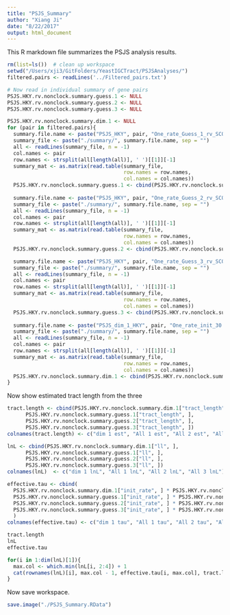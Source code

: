 ```yaml
---
title: "PSJS_Summary"
author: "Xiang Ji"
date: "8/22/2017"
output: html_document
---
```


This R markdown file summarizes the PSJS analysis results. 

```r
rm(list=ls())  # clean up workspace
setwd("/Users/xji3/GitFolders/YeastIGCTract/PSJSAnalyses/")
filtered.pairs <- readLines('../Filtered_pairs.txt')

# Now read in individual summary of gene pairs
PSJS.HKY.rv.nonclock.summary.guess.1 <- NULL
PSJS.HKY.rv.nonclock.summary.guess.2 <- NULL
PSJS.HKY.rv.nonclock.summary.guess.3 <- NULL

PSJS.HKY.rv.nonclock.summary.dim.1 <- NULL
for (pair in filtered.pairs){
  summary.file.name <- paste("PSJS_HKY", pair, "One_rate_Guess_1_rv_SCOK_nonclock_summary.txt", sep = "_")
  summary_file <- paste("./summary/", summary.file.name, sep = "")
  all <- readLines(summary_file, n = -1)
  col.names <- pair
  row.names <- strsplit(all[length(all)], ' ')[[1]][-1]
  summary_mat <- as.matrix(read.table(summary_file, 
                                      row.names = row.names, 
                                      col.names = col.names))
  PSJS.HKY.rv.nonclock.summary.guess.1 <- cbind(PSJS.HKY.rv.nonclock.summary.guess.1, summary_mat)  
  
  summary.file.name <- paste("PSJS_HKY", pair, "One_rate_Guess_2_rv_SCOK_nonclock_summary.txt", sep = "_")
  summary_file <- paste("./summary/", summary.file.name, sep = "")
  all <- readLines(summary_file, n = -1)
  col.names <- pair
  row.names <- strsplit(all[length(all)], ' ')[[1]][-1]
  summary_mat <- as.matrix(read.table(summary_file, 
                                      row.names = row.names, 
                                      col.names = col.names))
  PSJS.HKY.rv.nonclock.summary.guess.2 <- cbind(PSJS.HKY.rv.nonclock.summary.guess.2, summary_mat)  

  summary.file.name <- paste("PSJS_HKY", pair, "One_rate_Guess_3_rv_SCOK_nonclock_summary.txt", sep = "_")
  summary_file <- paste("./summary/", summary.file.name, sep = "")
  all <- readLines(summary_file, n = -1)
  col.names <- pair
  row.names <- strsplit(all[length(all)], ' ')[[1]][-1]
  summary_mat <- as.matrix(read.table(summary_file, 
                                      row.names = row.names, 
                                      col.names = col.names))
  PSJS.HKY.rv.nonclock.summary.guess.3 <- cbind(PSJS.HKY.rv.nonclock.summary.guess.3, summary_mat)  
  
  summary.file.name <- paste("PSJS_dim_1_HKY", pair, "One_rate_init_30.0_rv_SCOK_nonclock_summary.txt", sep = "_")
  summary_file <- paste("./summary/", summary.file.name, sep = "")
  all <- readLines(summary_file, n = -1)
  col.names <- pair
  row.names <- strsplit(all[length(all)], ' ')[[1]][-1]
  summary_mat <- as.matrix(read.table(summary_file, 
                                      row.names = row.names, 
                                      col.names = col.names))
  PSJS.HKY.rv.nonclock.summary.dim.1 <- cbind(PSJS.HKY.rv.nonclock.summary.dim.1, summary_mat)   
}
```

Now show estimated tract length from the three

```r
tract.length <- cbind(PSJS.HKY.rv.nonclock.summary.dim.1["tract_length", ], 
      PSJS.HKY.rv.nonclock.summary.guess.1["tract_length", ],
      PSJS.HKY.rv.nonclock.summary.guess.2["tract_length", ],
      PSJS.HKY.rv.nonclock.summary.guess.3["tract_length", ])
colnames(tract.length) <- c("dim 1 est", "All 1 est", "All 2 est", "All 3 est")

lnL <- cbind(PSJS.HKY.rv.nonclock.summary.dim.1["ll", ], 
      PSJS.HKY.rv.nonclock.summary.guess.1["ll", ],
      PSJS.HKY.rv.nonclock.summary.guess.2["ll", ],
      PSJS.HKY.rv.nonclock.summary.guess.3["ll", ])
colnames(lnL)  <- c("dim 1 lnL", "All 1 lnL", "All 2 lnL", "All 3 lnL")

effective.tau <- cbind(
  PSJS.HKY.rv.nonclock.summary.dim.1["init_rate", ] * PSJS.HKY.rv.nonclock.summary.dim.1["tract_length", ] * 3 / (1.0 + colSums(PSJS.HKY.rv.nonclock.summary.dim.1[c("r2", "r3"), ])), 
  PSJS.HKY.rv.nonclock.summary.guess.1["init_rate", ] * PSJS.HKY.rv.nonclock.summary.guess.1["tract_length", ] * 3 / (1.0 + colSums(PSJS.HKY.rv.nonclock.summary.guess.1[c("r2", "r3"), ])), 
  PSJS.HKY.rv.nonclock.summary.guess.2["init_rate", ] * PSJS.HKY.rv.nonclock.summary.guess.2["tract_length", ] * 3 / (1.0 + colSums(PSJS.HKY.rv.nonclock.summary.guess.2[c("r2", "r3"), ])), 
  PSJS.HKY.rv.nonclock.summary.guess.3["init_rate", ] * PSJS.HKY.rv.nonclock.summary.guess.3["tract_length", ] * 3 / (1.0 + colSums(PSJS.HKY.rv.nonclock.summary.guess.3[c("r2", "r3"), ])) 
  )
colnames(effective.tau) <- c("dim 1 tau", "All 1 tau", "All 2 tau", "All 3 tau")

tract.length
lnL
effective.tau

for(i in 1:dim(lnL)[1]){
  max.col <- which.min(lnL[i, 2:4]) + 1
  cat(rownames(lnL)[i], max.col - 1, effective.tau[i, max.col], tract.length[i, max.col], "\n")
}
```


Now save workspace.

```r
save.image("./PSJS_Summary.RData")
```
